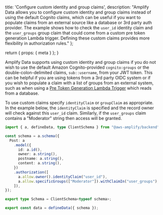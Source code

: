   title: 'Configure custom identity and group claims',
  description: "Amplify Data allows you to configure custom identity and group claims instead of using the default Cognito claims, which can be useful if you want to populate claims from an external source like a database or 3rd party auth provider. The example shows how to check the `user_id` identity claim and the `user_groups` group claim that could come from a custom pre token generation Lambda trigger. Defining these custom claims provides more flexibility in authorization rules."
};

  return {
    props: {
      meta
    }
  };
}

Amplify Data supports using custom identity and group claims if you do not wish to use the default Amazon Cognito-provided `cognito:groups` or the double-colon-delimited claims, `sub::username`, from your JWT token. This can be helpful if you are using tokens from a 3rd party OIDC system or if you wish to populate a claim with a list of groups from an external system, such as when using a [Pre Token Generation Lambda Trigger](https://docs.aws.amazon.com/cognito/latest/developerguide/user-pool-lambda-pre-token-generation.html) which reads from a database.

To use custom claims specify `identityClaim` or `groupClaim` as appropriate. In the example below, the `identityClaim` is specified and the record owner will check against this `user_id` claim. Similarly, if the `user_groups` claim contains a "Moderator" string then access will be granted.

```ts
import { a, defineData, type ClientSchema } from "@aws-amplify/backend";

const schema = a.schema({
  Post: a
    .model({
      id: a.id(),
      owner: a.string(),
      postname: a.string(),
      content: a.string(),
    })
    .authorization([
      a.allow.owner().identityClaim("user_id"),
      a.allow.specificGroups(["Moderator"]).withClaimIn("user_groups"),
    ]),
});

export type Schema = ClientSchema<typeof schema>;

export const data = defineData({ schema });
```
